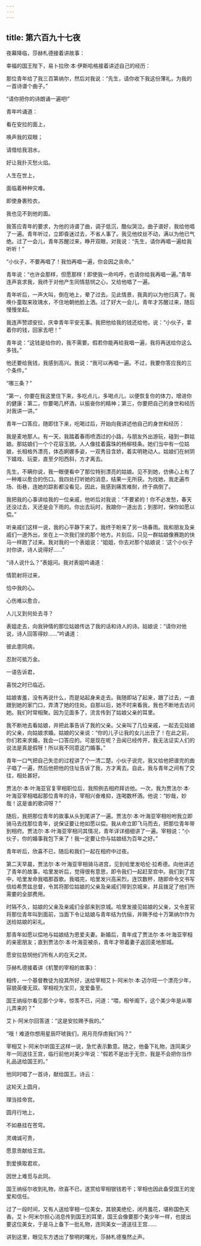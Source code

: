 ```yaml
---
---
---
```

title: 第六百九十七夜
---






夜幕降临，莎赫札德接着讲故事：





幸福的国王陛下，易卜拉欣·本·伊斯哈格接着讲述自己的经历：

那位青年给了我三百第纳尔，然后对我说：“先生，请你收下我这份薄礼，为我的一首诗谱个曲子。”

“请你把你的诗朗诵一遍吧l”

青年吟诵道：


看在安拉的面上，

唤声我的双眼；

请借给我泪水，

好让我扑灭愁火焰。

人生在世上，

面临着种种灾难。

即使身裹殓衣，

我也见不到他的面。



我答应青年的要求，为他的诗谱了曲，调子低沉，酷似哭泣。曲子谱好，我给他唱了一遍。青年听过，立即昏迷过去，不省人事了。我见他纹丝不动，满以为他已气绝。过了一会儿，青年苏醒过来，睁开双眼，对我说：“先生，请你再唱一遍给我听听！”

“小伙子，不要再唱了！我怕再唱一遍，你会因之丧命。”

青年说：“也许会那样，但愿那样！即使我一命呜呼，也请你给我再唱一遍。”青年连声哀求我，我终于对他产生同情慈悯之心，又给他唱了一遍。

青年听后，一声大叫，倒在地上，晕了过去。见此情景，我真的以为他归真了。我唤仆童取来玫瑰水，不住地朝他脸上洒。过了好大一会儿，青年才苏醒过来，随后慢慢坐起。

我连声赞颂安拉，庆幸青年平安无事。我把他给我的钱还给他，说：“小伙子，拿着你的钱，回家去吧！”

青年说：“这钱是给你的，我不需要。假若你能再给我唱一遍，我将再送给你这么多钱。”

他还要给我钱，我感到高兴。我说：“我可以再唱一遍。不过，我要你答应我的三个条件。”

“哪三条？”

“第一，你要在我这里住下来，多吃点儿，多喝点儿，以便恢复你的体力，增进你的健康：第二，你要喝几杯酒，以振奋你的精神；第三，你要把自己的身世和经历对我讲一讲。”

青年一口答应，随即住下来，吃喝过后，开始向我讲述他自己的身世和经历：

我是麦地那人。有一天，我踏着春雨喷洒过的小路，与朋友外出游玩，碰到一群姑娘。那姑娘们一个个花容玉貌。人人像挂着露珠的杨柳枝条。她们当中有一位姑娘，长相格外漂亮，体态婀娜多姿，一双秀目含娇，着实明艳动人。姑娘们在树阴下嬉戏、玩耍，直至夕阳西斜，方才离去。

先生，不瞒你说，我一眼便看中了那位特别漂亮的姑娘。见不到她，仿佛心上有了一种难以愈合的伤口。我四处打听她的消息，结果一无所获。为找她，我走遍市场、街巷，连她的踪影都没看见，因此，我感到痛苦难耐，终于病倒了。

我把我的心事讲给我的一位亲戚，他听后对我说：“不要紧的！你不必发愁，春天还没过去，天还是会下雨的。你出去玩时，我踉你一道出去；到那时，保你如愿以偿。”

听亲戚们这样一说，我的心平静下来了。我终于盼来了另一场春雨。我和朋友及亲戚们一道外出，坐在上一次我们坐的那个地方。片刻后，只见一群姑娘像赛跑的快马一样跑了过来。我对我的一个表姐说：“姐姐，你去对那个姑娘说：‘这个小伙子对你讲，诗人说得好……”

“诗人说什么？”表姐问。我对表姐吟诵道：


情箭射将过来，

恰中我的心。

心伤难以愈合，

人儿又到何处去寻？



表姐走去，向我钟情的那位姑娘传达了我的话和诗人的诗。姑娘说：“请你对他说，诗人回答得妙……”吟诵道：


彼此患同病，

忍耐可抵万金。

一语告诉君，

喜悦之时已临近。



姑娘害羞，没有再说什么，而是站起身来走去。我随即站了起来，跟了过去，一直跟到她的家门口，弄清了她的住处。自那以后，她不时来看我，我也不断地去访问她。我们时常相聚。因为见面多了，流言传到了姑娘父亲的耳里。

我不断地去看姑娘，并把此事告诉了我的父亲。父亲叫了几位亲戚，一起去见姑娘的父亲，向姑娘求婚。姑娘的父亲说：“你的儿子让我的女儿出丑了！在此之前，你们若来求婚，我会一口答应的。可是现在呢？丑闻已经传开，我无法证实人们的说法是真是假呀！所以我不同意这门婚事。”

青年一口气把自己失恋的过程讲了个一清二楚。小伙子说完，我又给他把谱完的曲子唱了一遍，然后他把他的住址告诉了我，方才离去。自此，我与青年之间有了交往，相处甚好。

贾法尔·本·叶海亚官复宰相职位后，我照例去相府拜访他。一次，我为贾法尔·本·叶海亚宰相唱起那位青年的诗，宰相兴奋难抑，连喝数杯酒。他说：“妙哉，妙哉！这是谁的歌词呀？”

随后，我把那位青年的故事从头到尾讲了一遍。贾法尔·本·叶海亚宰相吩咐我立即骑马去找那位青年，说保证要让他如愿以偿。我从命立即飞马而去，把那位青年带到相府。贾法尔·本·叶海亚宰相问其情况，青年详详细细讲了一遍。宰相说：“小伙子，你的婚事我包下来了！我一定要让你与姑娘结为百年之好。”

青年听后，欣喜不已，随后和我们一起在相府中过夜。

第二天早晨，贾法尔·本·叶海亚宰相骑马进宫，见到哈里发哈伦·拉希德。向他讲述了青年的故事，哈里发听后，觉得很有意思，即令我们一起赶至宫中。我们到了宫中，哈里发命我唱那首歌。我唱完，哈里发兴高采烈，连饮数杯，随即命令文书写信给希贾兹总督，令其将那位姑娘的父亲及亲戚们带到京城来，并且拨足了他们所需要的全部费用。

时隔不久，姑娘的父亲及亲戚们全部来到京城。哈里发接见姑娘的父亲，又令差官将那位青年叫到面前，当面下令让姑娘与青年结为伉俪，并赐予给十万第纳尔作为送给姑娘的彩礼。

那青年如愿以偿地与姑娘结为恩爱夫妻。新婚后，青年成了贾法尔·本·叶海亚宰相的亲密朋友；直到贾法尔·本·叶海亚被杀，青年才带着妻子返回麦地那城。

愿安拉慈悯他们所有人的在天之灵。





莎赫札德接着讲《机警的宰相的故事》：

相传，一个基督教徒为投其所好，送给宰相艾卜·阿米尔·本·迈尔旺一个漂亮少年，容貌英傻无双。宰相视为宝贝，宠爱备至。

国王纳绥尔看见那个少年，惊羡不已，问道：“喂，相爷阁下，这个美少年是从哪儿弄来的？”

艾卜·阿米尔回答道：“这是安拉赐予我的。”

“哦！难道你想用星辰吓唬我们，用月亮俘虏我们吗？”

宰相艾卜·阿米尔听国王这样一说，急忙表示歉意。随之，他备下礼物，连同美少年一同送往王宫，临行前他对美少年说：“假若不是出于无奈，我是不会把你当作礼品送给国王的。”

他同时唱了一首诗，献给国王。诗云：


这轮天上圆月，

理当挂帝宫。

圆月行地上，

不如悬挂在苍穹。

灵魂诚可贵，

愿意贡献给王宫。

割爱换取君欢，

因世上难觅与此同。



国王纳绥尔收到礼物，欣喜不已，遂赏给宰相银钱若干；宰相也因此备受国王的宠爱和信任。

过了一段时间，又有人送给宰相一位美女，其貌美绝伦，闭月羞花，堪称国色天香。艾卜·阿米尔担心消息传到国王的耳里，国王会像要那个美少年一样，也提出要这位美女，于是马上备下一批礼物，连同美女一道送往王宫……





讲到这里，眼见东方透出了黎明的曙光，莎赫札德戛然止声。